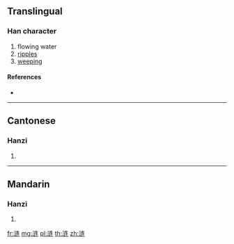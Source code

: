 {{also|漣}}
==Translingual==

===Han character===
{{Han char|rn=85|rad=水|as=07|sn=10|four=|canj=EYKQ}}

# flowing water
# [[ripples]]
# [[weeping]]

====References====
* {{Han ref|kx=0633.371|hdz=31620.110|uh=6D9F|ud=28063}}

----

==Cantonese==

===Hanzi===
{{yue-hanzi|jyut=|y=lin4|tra=漣}}

# {{defn|lang=yue|sort=水07}}

----

==Mandarin==

===Hanzi===
{{cmn-hanzi|tra=漣|pin=[[lián]] ([[lian2]])|wg=lien<sup>2</sup>}}

# {{defn|lang=cmn|sort=水07}}

[[fr:涟]]
[[mg:涟]]
[[pl:涟]]
[[th:涟]]
[[zh:涟]]